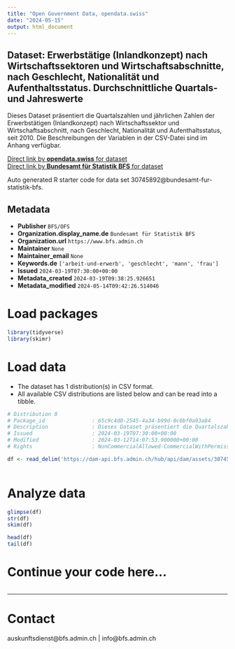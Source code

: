 ```yaml
---
title: "Open Government Data, opendata.swiss"
date: "2024-05-15"
output: html_document
---
```


## Dataset: Erwerbstätige (Inlandkonzept) nach Wirtschaftssektoren und Wirtschaftsabschnitte, nach Geschlecht, Nationalität und Aufenthaltsstatus. Durchschnittliche Quartals- und Jahreswerte

Dieses Dataset präsentiert die Quartalszahlen und jährlichen Zahlen der Erwerbstätigen (Inlandkonzept) nach Wirtschaftssektor und Wirtschaftsabschnitt, nach Geschlecht, Nationalität und Aufenthaltsstatus, seit 2010. Die Beschreibungen der Variablen in der CSV-Datei sind im Anhang verfügbar.

[Direct link by **opendata.swiss** for dataset](https://opendata.swiss/de/dataset/erwerbstatige-inlandkonzept-nach-wirtschaftssektoren-und-wirtschaftsabschnitte-nach-geschlecht-1)<br>
[Direct link by **Bundesamt für Statistik BFS** for dataset](https://www.bfs.admin.ch/asset/de/ts-x-03.02.01.08.01)

Auto generated R starter code for data set 30745892@bundesamt-fur-statistik-bfs.

## Metadata

- **Publisher** `BFS/OFS`
- **Organization.display_name.de** `Bundesamt für Statistik BFS`
- **Organization.url** `https://www.bfs.admin.ch`
- **Maintainer** `None`
- **Maintainer_email** `None`
- **Keywords.de** `['arbeit-und-erwerb', 'geschlecht', 'mann', 'frau']`
- **Issued** `2024-03-19T07:30:00+00:00`
- **Metadata_created** `2024-03-19T09:38:25.926651`
- **Metadata_modified** `2024-05-14T09:42:26.514046`


# Load packages

```r

library(tidyverse)
library(skimr)

```

# Load data

-   The dataset has 1 distribution(s) in CSV format.
-   All available CSV distributions are listed below and can be read into a tibble.

```r

# Distribution 0
# Package_id               : 65c9c4d0-2545-4a34-b99d-0c0bf0a93a84
# Description              : Dieses Dataset präsentiert die Quartalszahlen und jährlichen Zahlen der Erwerbstätigen (Inlandkonzept) nach Wirtschaftssektor und Wirtschaftsabschnitt, nach Geschlecht, Nationalität und Aufenthaltsstatus, seit 2010. Die Beschreibungen der Variablen in der CSV-Datei sind im Anhang verfügbar.
# Issued                   : 2024-03-19T07:30:00+00:00
# Modified                 : 2024-03-12T14:07:53.900000+00:00
# Rights                   : NonCommercialAllowed-CommercialWithPermission-ReferenceRequired

df <- read_delim('https://dam-api.bfs.admin.ch/hub/api/dam/assets/30745900/master')



```

# Analyze data

```r

glimpse(df)
str(df)
skim(df)

head(df)
tail(df)

```

# Continue your code here...

```r

```

------------------------------------------------------------------------

# Contact

auskunftsdienst@bfs.admin.ch | info@bfs.admin.ch
